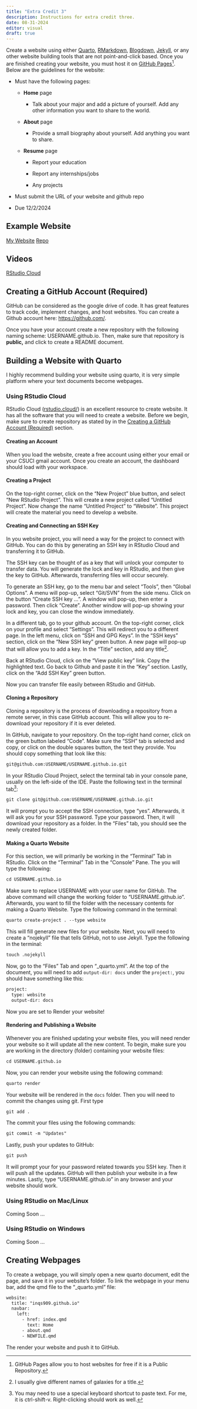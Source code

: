 ```yaml
---
title: "Extra Credit 3"
description: Instructions for extra credit three.
date: 08-31-2024
editor: visual
draft: true
---
```


Create a website using either [Quarto](https://quarto.org/), [RMarkdown](https://rmarkdown.rstudio.com/), [Blogdown](https://bookdown.org/yihui/blogdown/), [Jekyll](https://docs.github.com/en/pages/setting-up-a-github-pages-site-with-jekyll), or any other website building tools that are not point-and-click based. Once you are finished creating your website, you must host it on [GitHub Pages](https://pages.github.com/)[^1]. Below are the guidelines for the website:

[^1]: GitHub Pages allow you to host websites for free if it is a Public Repository.

-   Must have the following pages:

    -   **Home** page

        -   Talk about your major and add a picture of yourself. Add any other information you want to share to the world.

    -   **About** page

        -   Provide a small biography about yourself. Add anything you want to share.

    -   **Resume** page

        -   Report your education

        -   Report any internships/jobs

        -   Any projects

-   Must submit the URL of your website and github repo

-   Due 12/2/2024

## Example Website

[My Website](https://www.inqs.info) [Repo](https://gitlab.com/inqs909/inqs909.gitlab.io)

## Videos

[RStudio Cloud](https://drive.google.com/file/d/1v_I6qCF2VwSstvq_5g23i2pDzIfSrmUN/view?usp=sharing)

## Creating a GitHub Account (Required) {#GitHub}

GitHub can be considered as the google drive of code. It has great features to track code, implement changes, and host websites. You can create a Github account here: <https://github.com/>.

Once you have your account create a new repository with the following naming scheme: USERNAME.github.io. Then, make sure that repository is **public,** and click to create a README document.

## Building a Website with Quarto

I highly recommend building your website using quarto, it is very simple platform where your text documents become webpages.

### Using RStudio Cloud

RStudio Cloud ([rstudio.cloud/](https://rstudio.cloud/)) is an excellent resource to create website. It has all the software that you will need to create a website. Before we begin, make sure to create repository as stated by in the [Creating a GitHub Account (Required)](#GitHub) section.

#### Creating an Account

When you load the website, create a free account using either your email or your CSUCI gmail account. Once you create an account, the dashboard should load with your workspace.

#### Creating a Project

On the top-right corner, click on the "New Project" blue button, and select "New RStudio Project". This will create a new project called "Untitled Project". Now change the name "Untitled Project" to "Website". This project will create the material you need to develop a website.

#### Creating and Connecting an SSH Key

In you website project, you will need a way for the project to connect with GitHub. You can do this by generating an SSH key in RStudio Cloud and transferring it to GitHub.

The SSH key can be thought of as a key that will unlock your computer to transfer data. You will generate the lock and key in RStudio, and then give the key to GitHub. Afterwards, transferring files will occur securely.

To generate an SSH key, go to the menu bar and select "Tools", then "Global Options". A menu will pop-up, select "Git/SVN" from the side menu. Click on the button "Create SSH key ...". A window will pop-up, then enter a password. Then click "Create". Another window will pop-up showing your lock and key, you can close the window immediately.

In a different tab, go to your github account. On the top-right corner, click on your profile and select "Settings". This will redirect you to a different page. In the left menu, click on "SSH and GPG Keys". In the "SSH keys" section, click on the "New SSH key" green button. A new page will pop-up that will allow you to add a key. In the "Title" section, add any title[^2].

[^2]: I usually give different names of galaxies for a title.

Back at RStudio Cloud, click on the "View public key" link. Copy the highlighted text. Go back to Github and paste it in the "Key" section. Lastly, click on the "Add SSH Key" green button.

Now you can transfer file easily between RStudio and GitHub.

#### Cloning a Repository

Cloning a repository is the process of downloading a repository from a remote server, in this case GitHub account. This will allow you to re-download your repository if it is ever deleted.

In GitHub, navigate to your repository. On the top-right hand corner, click on the green button labeled "Code". Make sure the "SSH" tab is selected and copy, or click on the double squares button, the text they provide. You should copy something that look like this:

``` default
git@github.com:USERNAME/USERNAME.github.io.git 
```

In your RStudio Cloud Project, select the terminal tab in your console pane, usually on the left-side of the IDE. Paste the following text in the terminal tab[^3]:

[^3]: You may need to use a special keyboard shortcut to paste text. For me, it is ctrl-shift-v. Right-clicking should work as well.

``` default
git clone git@github.com:USERNAME/USERNAME.github.io.git
```

It will prompt you to accept the SSH connection, type "yes". Afterwards, it will ask you for your SSH password. Type your password. Then, it will download your repository as a folder. In the "Files" tab, you should see the newly created folder.

#### Making a Quarto Website

For this section, we will primarily be working in the "Terminal" Tab in RStudio. Click on the "Terminal" Tab in the "Console" Pane. The you will type the following:

``` default
cd USERNAME.github.io
```

Make sure to replace USERNAME with your user name for GitHub. The above command will change the working folder to "USERNAME.github.io". Afterwards, you want to fill the folder with the necessary contents for making a Quarto Website. Type the following command in the terminal:

``` default
quarto create-project . --type website
```

This will fill generate new files for your website. Next, you will need to create a "nojekyll" file that tells GitHub, not to use Jekyll. Type the following in the terminal:

``` default
touch .nojekyll
```

Now, go to the "Files" Tab and open "\_quarto.yml". At the top of the document, you will need to add `output-dir: docs` under the `project:`, you should have something like this:

``` default
project:
  type: website
  output-dir: docs
```

Now you are set to Render your website!

#### Rendering and Publishing a Website

Whenever you are finished updating your website files, you will need render your website so it will update all the new content. To begin, make sure you are working in the directory (folder) containing your website files:

``` default
cd USERNAME.github.io
```

Now, you can render your website using the following command:

``` default
quarto render
```

Your website will be rendered in the `docs` folder. Then you will need to commit the changes using git. First type

``` default
git add .
```

The commit your files using the following commands:

``` default
git commit -m "Updates"
```

Lastly, push your updates to GitHub:

``` default
git push
```

It will prompt your for your password related towards you SSH key. Then it will push all the updates. GitHub will then publish your website in a few minutes. Lastly, type "USERNAME.github.io" in any browser and your website should work.

### Using RStudio on Mac/Linux

Coming Soon ...

### Using RStudio on Windows

Coming Soon ...

## Creating Webpages

To create a webpage, you will simply open a new quarto document, edit the page, and save it in your website's folder. To link the webpage in your menu bar, add the qmd file to the "\_quarto.yml" file:

``` default
website:
  title: "inqs909.github.io"
  navbar:
    left:
      - href: index.qmd
        text: Home
      - about.qmd
      - NEWFILE.qmd
```

The render your website and push it to GitHub.
